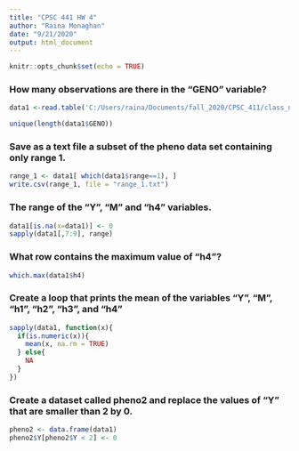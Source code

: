 ```yaml
---
title: "CPSC 441 HW 4"
author: "Raina Monaghan"
date: "9/21/2020"
output: html_document
---
```


```r
knitr::opts_chunk$set(echo = TRUE)
```

### How many observations are there in the "GENO" variable?
```r
data1 <-read.table('C:/Users/raina/Documents/fall_2020/CPSC_411/class_notes/HW4/pheno.txt', header = TRUE, sep = "\t")

unique(length(data1$GENO))
```
### Save as a text file a subset of the pheno data set containing only range 1.
```r
range_1 <- data1[ which(data1$range==1), ]
write.csv(range_1, file = "range_1.txt")
```

### The range of the "Y", "M" and "h4" variables.
```r
data1[is.na(x=data1)] <- 0
sapply(data1[,7:9], range)
```

### What row contains the maximum value of "h4"?
```r
which.max(data1$h4)
```

### Create a loop that prints the mean of the variables “Y”, “M”, “h1”, “h2”, “h3”, and “h4”
```r
sapply(data1, function(x){
  if(is.numeric(x)){
    mean(x, na.rm = TRUE)
  } else{
    NA
  }
})
```

### Create a dataset called pheno2 and replace the values of “Y” that are smaller than 2 by 0.
```r
pheno2 <- data.frame(data1)
pheno2$Y[pheno2$Y < 2] <- 0
```


